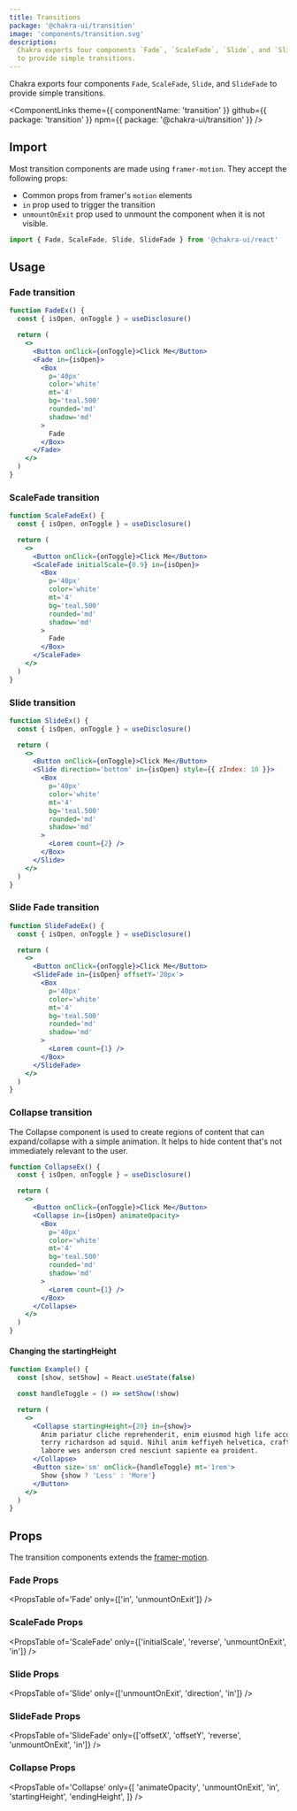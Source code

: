 ```yaml
---
title: Transitions
package: '@chakra-ui/transition'
image: 'components/transition.svg'
description:
  Chakra exports four components `Fade`, `ScaleFade`, `Slide`, and `SlideFade`
  to provide simple transitions.
---
```


Chakra exports four components `Fade`, `ScaleFade`, `Slide`, and `SlideFade` to
provide simple transitions.

<ComponentLinks
  theme={{ componentName: 'transition' }}
  github={{ package: 'transition' }}
  npm={{ package: '@chakra-ui/transition' }}
/>

<carbon-ad></carbon-ad>

## Import

Most transition components are made using `framer-motion`. They accept the
following props:

- Common props from framer's `motion` elements
- `in` prop used to trigger the transition
- `unmountOnExit` prop used to unmount the component when it is not visible.

```js
import { Fade, ScaleFade, Slide, SlideFade } from '@chakra-ui/react'
```

## Usage

### Fade transition

```jsx
function FadeEx() {
  const { isOpen, onToggle } = useDisclosure()

  return (
    <>
      <Button onClick={onToggle}>Click Me</Button>
      <Fade in={isOpen}>
        <Box
          p='40px'
          color='white'
          mt='4'
          bg='teal.500'
          rounded='md'
          shadow='md'
        >
          Fade
        </Box>
      </Fade>
    </>
  )
}
```

### ScaleFade transition

```jsx
function ScaleFadeEx() {
  const { isOpen, onToggle } = useDisclosure()

  return (
    <>
      <Button onClick={onToggle}>Click Me</Button>
      <ScaleFade initialScale={0.9} in={isOpen}>
        <Box
          p='40px'
          color='white'
          mt='4'
          bg='teal.500'
          rounded='md'
          shadow='md'
        >
          Fade
        </Box>
      </ScaleFade>
    </>
  )
}
```

### Slide transition

```jsx
function SlideEx() {
  const { isOpen, onToggle } = useDisclosure()

  return (
    <>
      <Button onClick={onToggle}>Click Me</Button>
      <Slide direction='bottom' in={isOpen} style={{ zIndex: 10 }}>
        <Box
          p='40px'
          color='white'
          mt='4'
          bg='teal.500'
          rounded='md'
          shadow='md'
        >
          <Lorem count={2} />
        </Box>
      </Slide>
    </>
  )
}
```

### Slide Fade transition

```jsx
function SlideFadeEx() {
  const { isOpen, onToggle } = useDisclosure()

  return (
    <>
      <Button onClick={onToggle}>Click Me</Button>
      <SlideFade in={isOpen} offsetY='20px'>
        <Box
          p='40px'
          color='white'
          mt='4'
          bg='teal.500'
          rounded='md'
          shadow='md'
        >
          <Lorem count={1} />
        </Box>
      </SlideFade>
    </>
  )
}
```

### Collapse transition

The Collapse component is used to create regions of content that can
expand/collapse with a simple animation. It helps to hide content that's not
immediately relevant to the user.

```jsx
function CollapseEx() {
  const { isOpen, onToggle } = useDisclosure()

  return (
    <>
      <Button onClick={onToggle}>Click Me</Button>
      <Collapse in={isOpen} animateOpacity>
        <Box
          p='40px'
          color='white'
          mt='4'
          bg='teal.500'
          rounded='md'
          shadow='md'
        >
          <Lorem count={1} />
        </Box>
      </Collapse>
    </>
  )
}
```

#### Changing the startingHeight

```jsx
function Example() {
  const [show, setShow] = React.useState(false)

  const handleToggle = () => setShow(!show)

  return (
    <>
      <Collapse startingHeight={20} in={show}>
        Anim pariatur cliche reprehenderit, enim eiusmod high life accusamus
        terry richardson ad squid. Nihil anim keffiyeh helvetica, craft beer
        labore wes anderson cred nesciunt sapiente ea proident.
      </Collapse>
      <Button size='sm' onClick={handleToggle} mt='1rem'>
        Show {show ? 'Less' : 'More'}
      </Button>
    </>
  )
}
```

## Props

The transition components extends the
[framer-motion](https://www.framer.com/api/motion/component/).

### Fade Props

<PropsTable of='Fade' only={['in', 'unmountOnExit']} />

### ScaleFade Props

<PropsTable
  of='ScaleFade'
  only={['initialScale', 'reverse', 'unmountOnExit', 'in']}
/>

### Slide Props

<PropsTable of='Slide' only={['unmountOnExit', 'direction', 'in']} />

### SlideFade Props

<PropsTable
  of='SlideFade'
  only={['offsetX', 'offsetY', 'reverse', 'unmountOnExit', 'in']}
/>

### Collapse Props

<PropsTable
  of='Collapse'
  only={[
    'animateOpacity',
    'unmountOnExit',
    'in',
    'startingHeight',
    'endingHeight',
  ]}
/>
